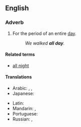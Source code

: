 ==English==

===Adverb===
{{en-adv|pos=[[all]] [[day]]|-}}

# For the period of an entire [[day]].
#: ''We walked '''all day'''.''

====Related terms====
* [[all night]]

====Translations====
{{trans-top|the entire day}}
* Arabic: {{t|ar|طول اليوم|tr=Tuul al-yawm|sc=Arab}},  {{t|ar|طول النهار|tr=Tuul al-nahaar|sc=Arab}},  {{t|ar|كل يوم|tr=kull yawm|sc=Arab}}
* Japanese: {{t|ja|終日|tr=じゅうじつ, jūjitsu|sc=Jpan}}
{{trans-mid}}
* Latin: {{t+|la|diu|alt=diū}}
* Mandarin: {{t|zh|終日|sc=Hani}},  {{t|zh|终日|tr=zhōngrì|sc=Hani}}
* Portuguese: {{t|pt|o dia todo}}
* Russian: {{t|ru|целый день|tr=célyj den'|sc=Cyrl}},  {{t|ru|весь день|tr=ves' den'|sc=Cyrl}}
{{trans-bottom}}